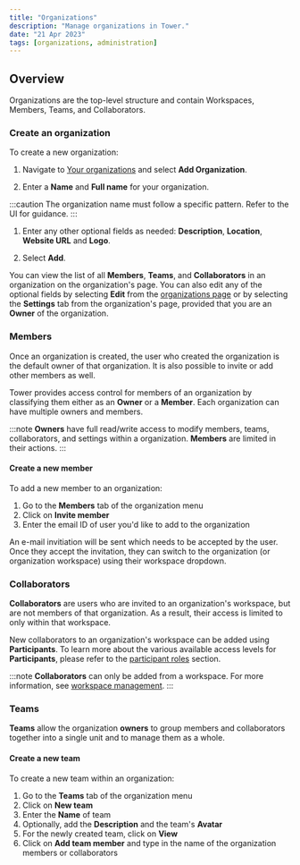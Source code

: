 ```yaml
---
title: "Organizations"
description: "Manage organizations in Tower."
date: "21 Apr 2023"
tags: [organizations, administration]
---
```


## Overview

Organizations are the top-level structure and contain Workspaces, Members, Teams, and Collaborators.

### Create an organization

To create a new organization:

1.  Navigate to [Your organizations](https://tower.nf/orgs) and select **Add Organization**.

1.  Enter a **Name** and **Full name** for your organization.

:::caution
The organization name must follow a specific pattern. Refer to the UI for guidance.
:::

1.  Enter any other optional fields as needed: **Description**, **Location**, **Website URL** and **Logo**.

1.  Select **Add**.

You can view the list of all **Members**, **Teams**, and **Collaborators** in an organization on the organization's page. You can also edit any of the optional fields by selecting **Edit** from the [organizations page](https://tower.nf/orgs) or by selecting the **Settings** tab from the organization's page, provided that you are an **Owner** of the organization.

### Members

Once an organization is created, the user who created the organization is the default owner of that organization. It is also possible to invite or add other members as well.

Tower provides access control for members of an organization by classifying them either as an **Owner** or a **Member**. Each organization can have multiple owners and members.

:::note
**Owners** have full read/write access to modify members, teams, collaborators, and settings within a organization. **Members** are limited in their actions.
:::

#### Create a new member

To add a new member to an organization:

1.  Go to the **Members** tab of the organization menu
1.  Click on **Invite member**
1.  Enter the email ID of user you'd like to add to the organization

An e-mail invitiation will be sent which needs to be accepted by the user. Once they accept the invitation, they can switch to the organization (or organization workspace) using their workspace dropdown.

### Collaborators

**Collaborators** are users who are invited to an organization's workspace, but are not members of that organization. As a result, their access is limited to only within that workspace.

New collaborators to an organization's workspace can be added using **Participants**. To learn more about the various available access levels for **Participants**, please refer to the [participant roles](./workspace-management.mdx#participant-roles) section.

:::note
**Collaborators** can only be added from a workspace. For more information, see [workspace management](./workspace-management.mdx#create-a-new-workspace).
:::

### Teams

**Teams** allow the organization **owners** to group members and collaborators together into a single unit and to manage them as a whole.

#### Create a new team

To create a new team within an organization:

1.  Go to the **Teams** tab of the organization menu
1.  Click on **New team**
1.  Enter the **Name** of team
1.  Optionally, add the **Description** and the team's **Avatar**
1.  For the newly created team, click on **View**
1.  Click on **Add team member** and type in the name of the organization members or collaborators
